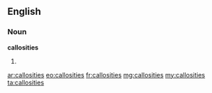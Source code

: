 ==English==

===Noun===
'''callosities'''

# {{plural of|[[callosity]]}}

[[ar:callosities]]
[[eo:callosities]]
[[fr:callosities]]
[[mg:callosities]]
[[my:callosities]]
[[ta:callosities]]